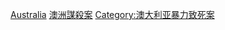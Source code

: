 {{Catnav|頁面分類|人物|各國人物|各國謀殺案受害者}}
{{Catnav|頁面分類|人物|逝世|特殊原因逝世者|謀殺受害者|各國謀殺案受害者}}
{{Catnav|頁面分類|社會|社會問題|犯罪|謀殺|謀殺受害者|各國謀殺案受害者}}
{{Catnav|頁面分類|社會|社會問題|犯罪|謀殺|各國謀殺案|澳洲謀殺案}}
{{Catnav|頁面分類|社會科學|社會學|刑事學|犯罪|謀殺|各國謀殺案|澳洲謀殺案}}
{{Catnav|頁面分類|社會科學|心理學|行為|犯罪|謀殺|各國謀殺案|澳洲謀殺案}}

[[Category:各國謀殺案受害者|Australia]]
[[Category:澳洲謀殺案|]]
[[Category:澳大利亚暴力致死案|Category:澳大利亚暴力致死案]]